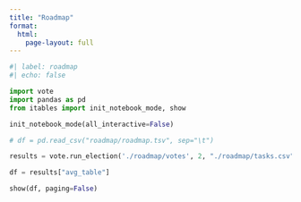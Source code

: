 ```yaml
---
title: "Roadmap"
format: 
  html:
    page-layout: full
---
```


```python
#| label: roadmap
#| echo: false

import vote
import pandas as pd
from itables import init_notebook_mode, show

init_notebook_mode(all_interactive=False)

# df = pd.read_csv("roadmap/roadmap.tsv", sep="\t")

results = vote.run_election('./roadmap/votes', 2, "./roadmap/tasks.csv")

df = results["avg_table"]

show(df, paging=False)
```
